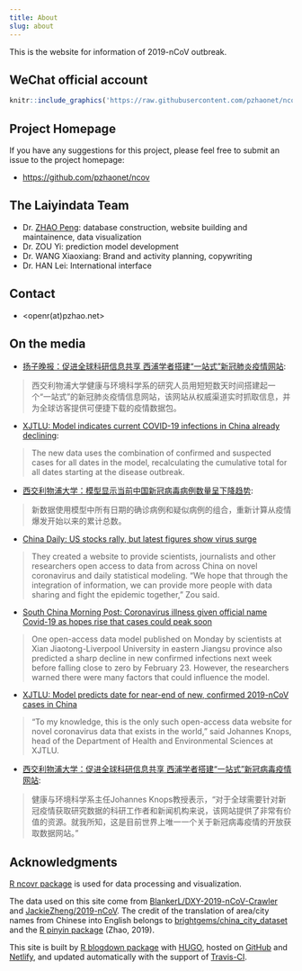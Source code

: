 ```yaml
---
title: About
slug: about
---
```


This is the website for information of 2019-nCoV outbreak.


## WeChat official account

```r
knitr::include_graphics('https://raw.githubusercontent.com/pzhaonet/ncov/master/static/wechat.jpg')
```

## Project Homepage

If you have any suggestions for this project, please feel free to submit an issue to the project homepage:

- <https://github.com/pzhaonet/ncov>

## The Laiyindata Team

- Dr. [ZHAO Peng](https://pzhaonet.github.io/xuer/): database construction, website building and maintainence, data visualization
- Dr. ZOU Yi: prediction model development
- Dr. WANG Xiaoxiang: Brand and activity planning, copywriting
- Dr. HAN Lei: International interface

## Contact

- <openr(at)pzhao.net>

## On the media

- [扬子晚报：促进全球科研信息共享 西浦学者搭建“一站式”新冠肺炎疫情网站](https://www.yangtse.com/zncontent/270655.html):

> 西交利物浦大学健康与环境科学系的研究人员用短短数天时间搭建起一个“一站式”的新冠肺炎疫情信息网站，该网站从权威渠道实时抓取信息，并为全球访客提供可便捷下载的疫情数据包。

- [XJTLU: Model indicates current COVID-19 infections in China already declining](https://www.xjtlu.edu.cn/en/news/2020/02/model-indicates-current-covid-19-infections-in-china-already-declining):

> The new data uses the combination of confirmed and suspected cases for all dates in the model, recalculating the cumulative total for all dates starting at the disease outbreak.

- [西交利物浦大学：模型显示当前中国新冠病毒病例数量呈下降趋势](https://www.xjtlu.edu.cn/zh/news/2020/02/yiqingchengxiajiangqushi):

> 新数据使用模型中所有日期的确诊病例和疑似病例的组合，重新计算从疫情爆发开始以来的累计总数。

- [China Daily: US stocks rally, but latest figures show virus surge](https://www.chinadaily.com.cn/a/202002/13/WS5e457070a310128217277670.html)

> They created a website to provide scientists, journalists and other researchers open access to data from across China on novel coronavirus and daily statistical modeling. "We hope that through the integration of information, we can provide more people with data sharing and fight the epidemic together," Zou said. 

- [South China Morning Post: Coronavirus illness given official name Covid-19 as hopes rise that cases could peak soon](https://www.scmp.com/news/china/society/article/3050090/deadly-coronavirus-renamed-covid-19-hopes-rise-disease-will-peak)

> One open-access data model published on Monday by scientists at Xian Jiaotong-Liverpool University in eastern Jiangsu province also predicted a sharp decline in new confirmed infections next week before falling close to zero by February 23. However, the researchers warned there were many factors that could influence the model.

- [XJTLU: Model predicts date for near-end of new, confirmed 2019-nCoV cases in China](https://www.xjtlu.edu.cn/en/news/2020/02/model-predicts-date-for-near-end-of-new-confirmed-2019-ncov-cases?_ga=2.186199017.1547123512.1581421183-425644583.1571043854)

> “To my knowledge, this is the only such open-access data website for novel coronavirus data that exists in the world,” said Johannes Knops, head of the Department of Health and Environmental Sciences at XJTLU.

- [西交利物浦大学：促进全球科研信息共享 西浦学者搭建“一站式”新冠病毒疫情网站](https://www.xjtlu.edu.cn/zh/news/2020/02/xinguanbingduxinxiwangzhan):

> 健康与环境科学系主任Johannes Knops教授表示，“对于全球需要针对新冠疫情获取研究数据的科研工作者和新闻机构来说，该网站提供了非常有价值的资源。就我所知，这是目前世界上唯一一个关于新冠病毒疫情的开放获取数据网站。”

## Acknowledgments

[R ncovr package](https://github.com/pzhaonet/ncovr) is used for data processing and visualization.

The data used on this site come from [BlankerL/DXY-2019-nCoV-Crawler](https://github.com/BlankerL/DXY-2019-nCoV-Crawler) and [JackieZheng/2019-nCoV](https://github.com/JackieZheng/2019-nCoV). The credit of the translation of area/city names from Chinese into English belongs to [brightgems/china_city_dataset](https://github.com/brightgems/china_city_dataset) and the [R pinyin package](https://CRAN.R-project.org/package=pinyin) (Zhao, 2019).

This site is built by [R blogdown package](https://bookdown.org/yihui/blogdown/) with [HUGO](https://gohugo.io/), hosted on [GitHub](http://github.com/) and [Netlify](https://www.netlify.com/), and updated automatically with the support of [Travis-CI](https://travis-ci.org/).
